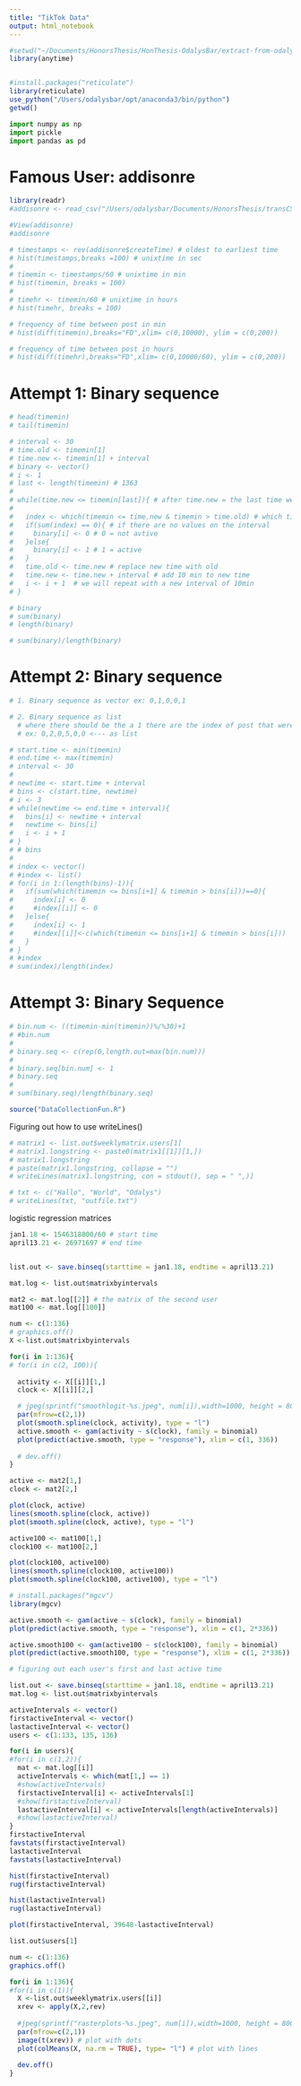 ```yaml
---
title: "TikTok Data"
output: html_notebook
---
```


```r
#setwd("~/Documents/HonorsThesis/HonThesis-OdalysBar/extract-from-odalyss-list/data")
library(anytime)


#install.packages("reticulate")
library(reticulate)
use_python("/Users/odalysbar/opt/anaconda3/bin/python")
getwd()
```

```python
import numpy as np
import pickle 
import pandas as pd
```

# Famous User: addisonre
```r
library(readr)
#addisonre <- read_csv("/Users/odalysbar/Documents/HonorsThesis/transCSSR-master/TikTokApi/HonThesis-OdalysBar/extract-from-odalyss-list/FamousUsersCSV/addisonre.csv")

#View(addisonre)
#addisonre
```

```r
# timestamps <- rev(addisonre$createTime) # oldest to earliest time
# hist(timestamps,breaks =100) # unixtime in sec
# 
# timemin <- timestamps/60 # unixtime in min
# hist(timemin, breaks = 100)
# 
# timehr <- timemin/60 # unixtime in hours
# hist(timehr, breaks = 100)
```
```r
# frequency of time between post in min
# hist(diff(timemin),breaks="FD",xlim= c(0,10000), ylim = c(0,200))

# frequency of time between post in hours
# hist(diff(timehr),breaks="FD",xlim= c(0,10000/60), ylim = c(0,200))
```
# Attempt 1: Binary sequence 
```r
# head(timemin)
# tail(timemin)

# interval <- 30
# time.old <- timemin[1]
# time.new <- timemin[1] + interval
# binary <- vector()
# i <- 1
# last <- length(timemin) # 1363
# 
# while(time.new <= timemin[last]){ # after time.new = the last time we want to stop looking
# 
#   index <- which(timemin <= time.new & timemin > time.old) # which times are in the interval of 10 min
#   if(sum(index) == 0){ # if there are no values on the interval
#     binary[i] <- 0 # 0 = not avtive
#   }else{
#     binary[i] <- 1 # 1 = active
#   }
#   time.old <- time.new # replace new time with old
#   time.new <- time.new + interval # add 10 min to new time
#   i <- i + 1  # we will repeat with a new interval of 10min
# }

# binary
# sum(binary)
# length(binary)

# sum(binary)/length(binary)
```
# Attempt 2: Binary sequence
```r
# 1. Binary sequence as vector ex: 0,1,0,0,1

# 2. Binary sequence as list 
  # where there should be the a 1 there are the index of post that were posted at the time interval we are looking as 
  # ex: 0,2,0,5,0,0 <--- as list

# start.time <- min(timemin)
# end.time <- max(timemin)
# interval <- 30
# 
# newtime <- start.time + interval
# bins <- c(start.time, newtime)
# i <- 3
# while(newtime <= end.time + interval){
#   bins[i] <- newtime + interval
#   newtime <- bins[i]
#   i <- i + 1
# }
# # bins
# 
# index <- vector()
# #index <- list()
# for(i in 1:(length(bins)-1)){
#   if(sum(which(timemin <= bins[i+1] & timemin > bins[i]))==0){
#     index[i] <- 0
#     #index[[i]] <- 0
#   }else{
#     index[i] <- 1 
#     #index[[i]]<-c(which(timemin <= bins[i+1] & timemin > bins[i]))
#   }
# }
# #index
# sum(index)/length(index)
```
# Attempt 3: Binary Sequence
```r
# bin.num <- ((timemin-min(timemin))%/%30)+1
# #bin.num
# 
# binary.seq <- c(rep(0,length.out=max(bin.num)))
# 
# binary.seq[bin.num] <- 1
# binary.seq
# 
# sum(binary.seq)/length(binary.seq)
```

```r
source("DataCollectionFun.R")
```

Figuring out how to use writeLines()
```r
# matrix1 <- list.out$weeklymatrix.users[1]
# matrix1.longstring <- paste0(matrix1[[1]][1,])
# matrix1.longstring
# paste(matrix1.longstring, collapse = "")
# writeLines(matrix1.longstring, con = stdout(), sep = " ",)]

# txt <- c("Hallo", "World", "Odalys")
# writeLines(txt, "outfile.txt")
```


logistic regression matrices
```r
jan1.18 <- 1546318800/60 # start time
april13.21 <- 26971697 # end time 


list.out <- save.binseq(starttime = jan1.18, endtime = april13.21)

mat.log <- list.out$matrixbyintervals

mat2 <- mat.log[[2]] # the matrix of the second user 
mat100 <- mat.log[[100]]
```


```r
num <- c(1:136)
# graphics.off()
X <-list.out$matrixbyintervals

for(i in 1:136){
# for(i in c(2, 100)){ 
  
  activity <- X[[i]][1,]
  clock <- X[[i]][2,]

  # jpeg(sprintf("smoothlogit-%s.jpeg", num[i]),width=1000, height = 800)
  par(mfrow=c(2,1))
  plot(smooth.spline(clock, activity), type = "l")
  active.smooth <- gam(activity ~ s(clock), family = binomial)
  plot(predict(active.smooth, type = "response"), xlim = c(1, 336))
  
  # dev.off()
}

```

```r
active <- mat2[1,]
clock <- mat2[2,]

plot(clock, active)
lines(smooth.spline(clock, active))
plot(smooth.spline(clock, active), type = "l")

active100 <- mat100[1,]
clock100 <- mat100[2,]

plot(clock100, active100)
lines(smooth.spline(clock100, active100))
plot(smooth.spline(clock100, active100), type = "l")
```

```r
# install.packages("mgcv")
library(mgcv)

active.smooth <- gam(active ~ s(clock), family = binomial)
plot(predict(active.smooth, type = "response"), xlim = c(1, 2*336))

active.smooth100 <- gam(active100 ~ s(clock100), family = binomial)
plot(predict(active.smooth100, type = "response"), xlim = c(1, 2*336))
```

```r
# figuring out each user's first and last active time 

list.out <- save.binseq(starttime = jan1.18, endtime = april13.21)
mat.log <- list.out$matrixbyintervals

activeIntervals <- vector()
firstactiveInterval <- vector()
lastactiveInterval <- vector()
users <- c(1:133, 135, 136)

for(i in users){
#for(i in c(1,2)){
  mat <- mat.log[[i]]
  activeIntervals <- which(mat[1,] == 1)
  #show(activeIntervals)
  firstactiveInterval[i] <- activeIntervals[1]
  #show(firstactiveInterval)
  lastactiveInterval[i] <- activeIntervals[length(activeIntervals)]
  #show(lastactiveInterval)
}
firstactiveInterval
favstats(firstactiveInterval)
lastactiveInterval
favstats(lastactiveInterval)
```
```r
hist(firstactiveInterval)
rug(firstactiveInterval)
```
```r
hist(lastactiveInterval)
rug(lastactiveInterval)
```
```r
plot(firstactiveInterval, 39648-lastactiveInterval)
```


```r
list.out$users[1]
```

```r
num <- c(1:136)
graphics.off()

for(i in 1:136){
#for(i in c(1)){ 
  X <-list.out$weeklymatrix.users[[i]]
  xrev <- apply(X,2,rev)
  
  #jpeg(sprintf("rasterplots-%s.jpeg", num[i]),width=1000, height = 800)
  par(mfrow=c(2,1))
  image(t(xrev)) # plot with dots
  plot(colMeans(X, na.rm = TRUE), type= "l") # plot with lines
  
  dev.off()
}

```




